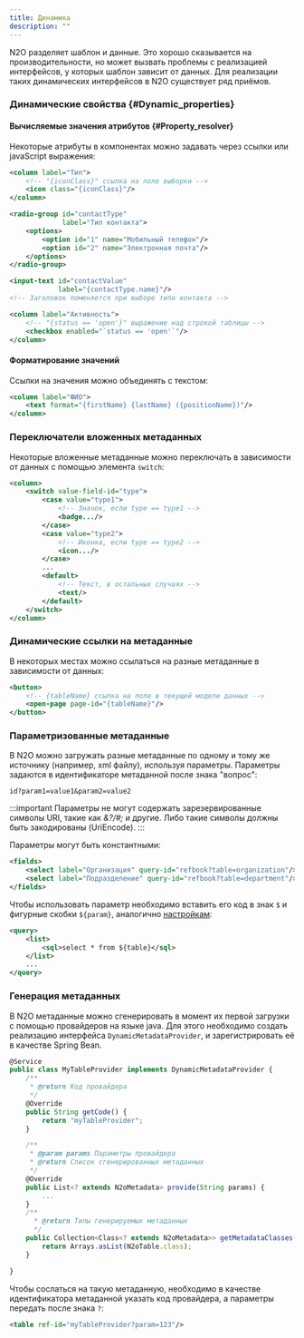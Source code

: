 ```yaml
---
title: Динамика
description: ""
---
```


N2O разделяет шаблон и данные.
Это хорошо сказывается на производительности, но может вызвать проблемы с реализацией интерфейсов, у которых шаблон зависит от данных.
Для реализации таких динамических интерфейсов в N2O существует ряд приёмов.

### Динамические свойства {#Dynamic_properties}

#### Вычисляемые значения атрибутов {#Property_resolver}

Некоторые атрибуты в компонентах можно задавать через ссылки или javaScript выражения:

```xml {3} title="Иконка в таблице по данным строки"
<column label="Тип">
    <!-- "{iconClass}" ссылка на поле выборки -->
    <icon class="{iconClass}"/>
</column>
```

```xml {10} title="Заголовок поля по значению другого поля"
<radio-group id="contactType"
             label="Тип контакта">
    <options>
        <option id="1" name="Мобильный телефон"/>
        <option id="2" name="Электронная почта"/>
    </options>
</radio-group>

<input-text id="contactValue"
            label="{contactType.name}"/>
<!-- Заголовок поменяется при выборе типа контакта -->
```

```xml {3} title="Доступность чекбокса по условию"
<column label="Активность">
    <!-- "{status == 'open'}" выражение над строкой таблицы -->
    <checkbox enabled="`status == 'open'`"/>
</column>
```

#### Форматирование значений

Ссылки на значения можно объединять с текстом:

```xml title="Форматирование значения столбца таблицы"
<column label="ФИО">
    <text format="{firstName} {lastName} ({positionName})"/>
</column>
```

### Переключатели вложенных метаданных

Некоторые вложенные метаданные можно переключать в зависимости от данных с помощью элемента `switch`:

```xml title="Переключатель ячейки столбца таблицы"
<column>
    <switch value-field-id="type">
        <case value="type1">
            <!-- Значок, если type == type1 -->
            <badge.../>
        </case>
        <case value="type2">
            <!-- Иконка, если type == type2 -->
            <icon.../>
        </case>
        ...
        <default>
            <!-- Текст, в остальных случаях -->
            <text/>
        </default>
    </switch>
</column>
```

### Динамические ссылки на метаданные

В некоторых местах можно ссылаться на разные метаданные в зависимости от данных:

```xml title="Динамическая ссылка на страницу"
<button>
    <!-- {tableName} ссылка на поле в текущей модели данных -->
    <open-page page-id="{tableName}"/>
</button>
```

### Параметризованные метаданные

В N2O можно загружать разные метаданные по одному и тому же источнику (например, xml файлу), используя параметры.
Параметры задаются в идентификаторе метаданной после знака "вопрос":

```
id?param1=value1&param2=value2
```

:::important
Параметры не могут содержать зарезервированные символы URI, такие как *&?/#;* и другие.
Либо такие символы должны быть закодированы (UriEncode).
:::

Параметры могут быть константными:

```xml title="Пример параметризации с константными значениями"
<fields>
    <select label="Организация" query-id="refbook?table=organization"/>
    <select label="Подразделение" query-id="refbook?table=department"/>
</fields>
```
Чтобы использовать параметр необходимо вставить его код в знак `$` и фигурные скобки `${param}`, аналогично [настройкам](setting#Xml):

```xml title="refbook.query.xml"
<query>
    <list>
        <sql>select * from ${table}</sql>
    </list>
    ...
</query>
```

### Генерация метаданных

В N2O метаданные можно сгенерировать в момент их первой загрузки с помощью провайдеров на языке java.
Для этого необходимо создать реализацию интерфейса `DynamicMetadataProvider`, и зарегистрировать её в качестве Spring Bean.

````js title="Реализация провайдера метаданных на Java"
@Service
public class MyTableProvider implements DynamicMetadataProvider {
    /**
     * @return Код провайдера
     */
    @Override
    public String getCode() {
        return "myTableProvider";
    }

    /**
     * @param params Параметры провайдера
     * @return Список сгенерированных метаданных
     */
    @Override
    public List<? extends N2oMetadata> provide(String params) {
        ...
    }
    /**
      * @return Типы генерируемых метаданных
      */
    public Collection<Class<? extends N2oMetadata>> getMetadataClasses() {
        return Arrays.asList(N2oTable.class);
    }

}
````

Чтобы сослаться на такую метаданную,
необходимо в качестве идентификатора метаданной указать код провайдера,
а параметры передать после знака `?`:

````xml title="Ссылка на провайдер"
<table ref-id="myTableProvider?param=123"/>
````

